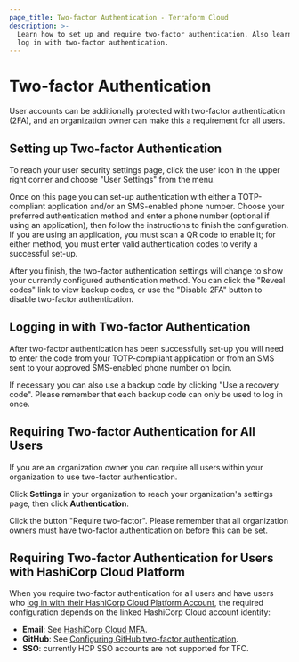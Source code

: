 ```yaml
---
page_title: Two-factor Authentication - Terraform Cloud
description: >-
  Learn how to set up and require two-factor authentication. Also learn how to
  log in with two-factor authentication.
---
```


# Two-factor Authentication

User accounts can be additionally protected with two-factor authentication (2FA), and an organization owner can make this a requirement for all users.

[permissions-citation]: #intentionally-unused---keep-for-maintainers

## Setting up Two-factor Authentication

To reach your user security settings page, click the user icon in the upper right corner and choose "User Settings" from the menu.

Once on this page you can set-up authentication with either a TOTP-compliant application and/or an SMS-enabled phone number. Choose your preferred authentication method and enter a phone number (optional if using an application), then follow the instructions to finish the configuration. If you are using an application, you must scan a QR code to enable it; for either method, you must enter valid authentication codes to verify a successful set-up.

After you finish, the two-factor authentication settings will change to show your currently configured authentication method. You can click the "Reveal codes" link to view backup codes, or use the "Disable 2FA" button to disable two-factor authentication.

## Logging in with Two-factor Authentication

After two-factor authentication has been successfully set-up you will need to enter the code from your TOTP-compliant application or from an SMS sent to your approved SMS-enabled phone number on login.

If necessary you can also use a backup code by clicking "Use a recovery code". Please remember that each backup code can only be used to log in once.

## Requiring Two-factor Authentication for All Users

If you are an organization owner you can require all users within your organization to use two-factor authentication.

[permissions-citation]: #intentionally-unused---keep-for-maintainers

Click **Settings** in your organization to reach your organization'a settings page, then click **Authentication**.

Click the button "Require two-factor". Please remember that all organization owners must have two-factor authentication on before this can be set.

## Requiring Two-factor Authentication for Users with HashiCorp Cloud Platform 

When you require two-factor authentication for all users and have users who [log in with their HashiCorp Cloud Platform Account](/terraform/cloud-docs/users-teams-organizations/users#log-in-with-your-hashicorp-cloud-platform-account), the required configuration depends on the linked HashiCorp Cloud account identity:

- **Email**: See [HashiCorp Cloud MFA](/hcp/docs/hcp/admin/iam/mfa).
- **GitHub**: See [Configuring GitHub two-factor authentication](https://docs.github.com/en/authentication/securing-your-account-with-two-factor-authentication-2fa/configuring-two-factor-authentication).
- **SSO**: currently HCP SSO accounts are not supported for TFC.  